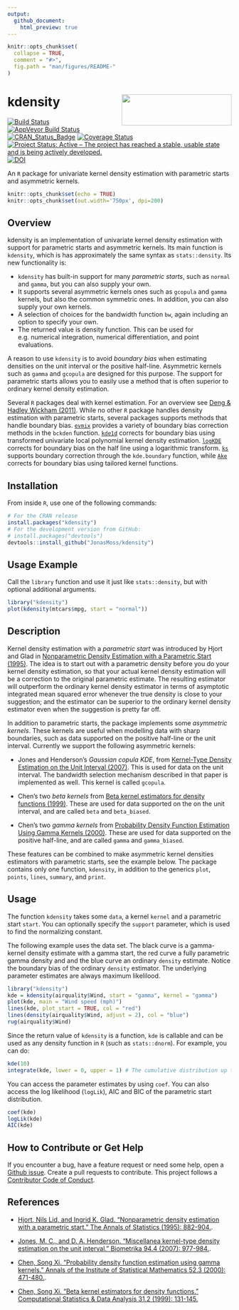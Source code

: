 ```yaml
---
output:
  github_document:
    html_preview: true
---
```


<!-- README.md is generated from README.Rmd. Please edit that file -->

```r
knitr::opts_chunk$set(
  collapse = TRUE,
  comment = "#>",
  fig.path = "man/figures/README-"
)
```

# kdensity <img src="man/figures/logo.png" align="right" width="247" height="70" />
[![Build Status](https://travis-ci.org/JonasMoss/kdensity.svg?branch=master)](https://travis-ci.org/JonasMoss/kdensity)
[![AppVeyor Build Status](https://ci.appveyor.com/api/projects/status/github/JonasMoss/kdensity?branch=master&svg=true)](https://ci.appveyor.com/project/JonasMoss/kdensity)
[![CRAN_Status_Badge](https://www.r-pkg.org/badges/version/kdensity)](https://cran.r-project.org/package=kdensity)
[![Coverage Status](https://codecov.io/gh/JonasMoss/kdensity/branch/master/graph/badge.svg)](https://codecov.io/gh/JonasMoss/kdensity?branch=master)
[![Project Status: Active – The project has reached a stable, usable state and is being actively developed.](https://www.repostatus.org/badges/latest/active.svg)](https://www.repostatus.org/#active)
[![DOI](https://zenodo.org/badge/120678148.svg)](https://zenodo.org/badge/latestdoi/120678148)


An `R` package for univariate kernel density estimation with parametric starts and asymmetric kernels.
```r
knitr::opts_chunk$set(echo = TRUE)
knitr::opts_chunk$set(out.width='750px', dpi=200)
```

## Overview
kdensity is an implementation of univariate kernel density estimation with support for parametric starts and asymmetric kernels. Its main function is `kdensity`, which is has approximately the same syntax as `stats::density`. Its new functionality is:

* `kdensity` has built-in support for many *parametric starts*, such as `normal` 
  and `gamma`,   but you can also supply your own. 
* It supports several asymmetric kernels ones such as `gcopula` and `gamma` kernels, but also     the common symmetric ones. In addition, you can also supply your own kernels. 
* A selection of choices for the bandwidth function `bw`, again including an option to specify    your own.
* The returned value is density function. This can be used for e.g. numerical 
  integration, numerical differentiation, and point evaluations. 

A reason to use `kdensity` is to avoid *boundary bias* when estimating densities on the unit interval or the positive half-line. Asymmetric kernels such as `gamma` and `gcopula` are designed for this purpose. The support for parametric starts allows you to easily use a method that is often superior to ordinary kernel density estimation.

Several `R` packages deal with kernel estimation. For an overview see 
[Deng & Hadley Wickham (2011)](https://vita.had.co.nz/papers/density-estimation.pdf]).
While no other `R` package handles density estimation with parametric starts, 
several packages supports methods that handle boundary bias.  [`evmix`](http://www.math.canterbury.ac.nz/~c.scarrott/evmix/) provides a 
variety of boundary bias correction methods in the `bckden` function. 
[`kde1d`](https://github.com/tnagler/kde1d) corrects for boundary bias using 
transformed univariate local polynomial kernel density estimation.
[`logKDE`](https://github.com/andrewthomasjones/logKDE) corrects for boundary 
bias on the half line using a logarithmic transform. 
[`ks`](http://www.mvstat.net/mvksa/) supports boundary correction through the `kde.boundary` function, while [`Ake`](https://cran.r-project.org/web/packages/Ake/index.html) corrects for 
boundary bias using tailored kernel functions.

## Installation
From inside `R`, use one of the following commands:
```r
# For the CRAN release
install.packages("kdensity")
# For the development version from GitHub:
# install.packages("devtools")
devtools::install_github("JonasMoss/kdensity")
```

## Usage Example
Call the `library` function and use it just like `stats::density`, but with optional additional arguments.
```r
library("kdensity")
plot(kdensity(mtcars$mpg, start = "normal"))
```

## Description

Kernel density estimation with a *parametric start* was introduced by Hjort and Glad in [Nonparametric Density Estimation with a Parametric Start (1995)](https://projecteuclid.org/euclid.aos/1176324627). The idea is to start out with a parametric density before you do your kernel density estimation, so that your actual kernel density estimation will be a correction to the original parametric estimate. The resulting estimator will outperform the ordinary kernel density estimator in terms of asymptotic 
integrated mean squared error whenever the true density is close to your suggestion; and the estimator can be superior to the ordinary kernel density estimator even when the suggestion is pretty far off.

In addition to parametric starts, the package implements some *asymmetric kernels*. These kernels are useful when modelling data with sharp boundaries, such as data supported on the positive half-line or the unit interval. Currently we support the following asymmetric kernels:

* Jones and Henderson's *Gaussian copula KDE*, from [Kernel-Type Density Estimation on the Unit Interval (2007)](https://academic.oup.com/biomet/article-abstract/94/4/977/246269). This is used for data on the unit interval. The bandwidth selection mechanism described in that paper is implemented as well. This kernel is called `gcopula`.

* Chen's two *beta kernels* from [Beta kernel estimators for density functions (1999)](https://www.sciencedirect.com/science/article/pii/S0167947399000109). These are used for data supported on the on the unit interval, and are called `beta` and `beta_biased`.

* Chen's two *gamma kernels* from [Probability Density Function Estimation Using Gamma Kernels (2000)](https://link.springer.com/article/10.1023/A:1004165218295). These are used for data supported on the positive half-line, and are called `gamma` and `gamma_biased`.

These features can be combined to make asymmetric kernel densities estimators with parametric starts, see the example below. The package contains only one function, `kdensity`, in addition to the generics `plot`, `points`, `lines`, `summary`, and `print`. 

## Usage

The function `kdensity` takes some `data`, a kernel `kernel` and a parametric start `start`. You can optionally specify the `support` parameter, which is used to find the normalizing constant.

The following example uses the \code{datasets::airquality} data set. The black curve is a gamma-kernel density estimate with a gamma start, the red curve a fully parametric gamma density
and and the blue curve an ordinary `density` estimate. Notice the boundary bias of the ordinary 
`density` estimator. The underlying parameter estimates are always maximum likelilood.

```r
library("kdensity")
kde = kdensity(airquality$Wind, start = "gamma", kernel = "gamma")
plot(kde, main = "Wind speed (mph)")
lines(kde, plot_start = TRUE, col = "red")
lines(density(airquality$Wind, adjust = 2), col = "blue")
rug(airquality$Wind)
```

Since the return value of `kdensity` is a function, `kde` is callable and can be
used as any density function in `R` (such as `stats::dnorm`). For example, you can
do:

```r
kde(10)
integrate(kde, lower = 0, upper = 1) # The cumulative distribution up to 1.
```

You can access the parameter estimates by using `coef`. You can also access the log likelihood (`logLik`), AIC and BIC of the parametric start distribution.

```r
coef(kde)
logLik(kde)
AIC(kde)
```
## How to Contribute or Get Help
If you encounter a bug, have a feature request or need some help, open a [Github issue](https://github.com/JonasMoss/kdensity/issues). Create a pull requests
to contribute. This project follows a [Contributor Code of Conduct](https://www.contributor-covenant.org/version/1/4/code-of-conduct.md).

## References

* [Hjort, Nils Lid, and Ingrid K. Glad. "Nonparametric density estimation with a parametric start." The Annals of Statistics (1995): 882-904.](https://projecteuclid.org/euclid.aos/1176324627).

* [Jones, M. C., and D. A. Henderson. "Miscellanea kernel-type density estimation on the unit interval." Biometrika 94.4 (2007): 977-984.](https://academic.oup.com/biomet/article-abstract/94/4/977/246269). 

* [Chen, Song Xi. "Probability density function estimation using gamma kernels." Annals of the Institute of Statistical Mathematics 52.3 (2000): 471-480.](https://link.springer.com/article/10.1023/A:1004165218295).

* [Chen, Song Xi. "Beta kernel estimators for density functions." Computational Statistics & Data Analysis 31.2 (1999): 131-145.](https://www.sciencedirect.com/science/article/pii/S0167947399000109)
